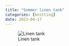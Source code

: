 ```yaml
---
title: "Summer linen tank"
categories: [knitting]
date: 2023-04-17
---
```


![Linen tank](linen-tank.jpg)